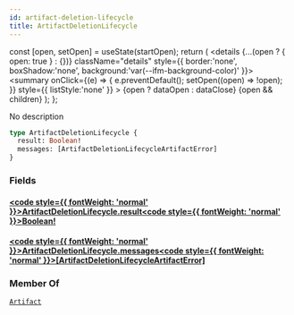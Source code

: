 ```yaml
---
id: artifact-deletion-lifecycle
title: ArtifactDeletionLifecycle
---
```









  const [open, setOpen] = useState(startOpen);
  return (
    <details {...(open ? { open: true } : {})} className="details" style={{ border:'none', boxShadow:'none', background:'var(--ifm-background-color)' }}>
      <summary
        onClick={(e) => {
          e.preventDefault();
          setOpen((open) => !open);
        }}
        style={{ listStyle:'none' }}
      >
      {open ? dataOpen : dataClose}
      </summary>
      {open && children}
    </details>
  );
};








No description


```graphql
type ArtifactDeletionLifecycle {
  result: Boolean!
  messages: [ArtifactDeletionLifecycleArtifactError]
}
```




### Fields

#### [<code style={{ fontWeight: 'normal' }}>ArtifactDeletionLifecycle.<b>result</b></code>](#)<Bullet />[<code style={{ fontWeight: 'normal' }}><b>Boolean!</b></code>](/swapi/types/scalars/boolean.mdx) <Badge class="badge badge--secondary badge--non_null" text="non-null"/> <Badge class="badge badge--secondary " text="scalar"/> 



#### [<code style={{ fontWeight: 'normal' }}>ArtifactDeletionLifecycle.<b>messages</b></code>](#)<Bullet />[<code style={{ fontWeight: 'normal' }}><b>[ArtifactDeletionLifecycleArtifactError]</b></code>](/swapi/types/objects/artifact-deletion-lifecycle-artifact-error.mdx) <Badge class="badge badge--secondary " text="list"/> <Badge class="badge badge--secondary " text="object"/> 







### Member Of

[`Artifact`](/swapi/types/objects/artifact.mdx)  <Badge class="badge badge--secondary badge--relation" text="object"/>